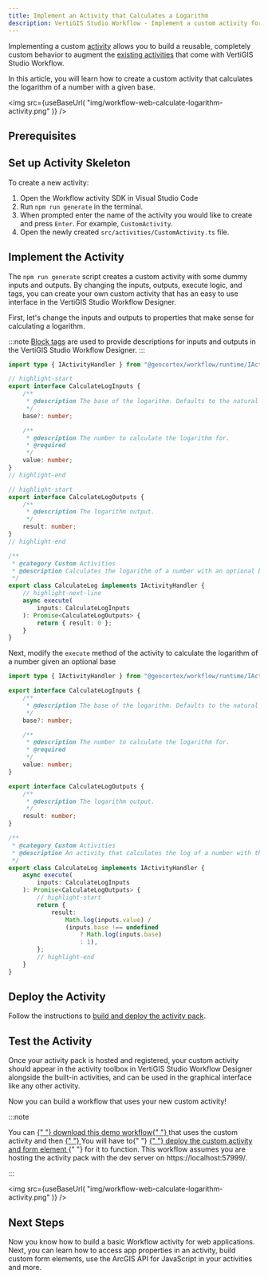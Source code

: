 ```yaml
---
title: Implement an Activity that Calculates a Logarithm
description: VertiGIS Studio Workflow - Implement a custom activity for web applications that calculates the logarithm of a number
---
```



Implementing a custom [activity](key-concepts.mdx#activities) allows you to build a reusable, completely custom behavior to augment the [existing activities](https://docs.vertigisstudio.com/workflow/latest/help/Default.htm#wf5/help/activity-reference.htm%3FTocPath%3DActivities%7CActivity%2520Reference%7C_____0) that come with VertiGIS Studio Workflow.

In this article, you will learn how to create a custom activity that calculates the logarithm of a number with a given base.

<img
    src={useBaseUrl(
        "img/workflow-web-calculate-logarithm-activity.png"
    )}
/>

## Prerequisites

<WebPrereqs />

## Set up Activity Skeleton

To create a new activity:

1. Open the Workflow activity SDK in Visual Studio Code
1. Run `npm run generate` in the terminal.
1. When prompted enter the name of the activity you would like to create and press `Enter`. For example, `CustomActivity`.
1. Open the newly created `src/activities/CustomActivity.ts` file.

## Implement the Activity

The `npm run generate` script creates a custom activity with some dummy inputs and outputs. By changing the inputs, outputs, execute logic, and tags, you can create your own custom activity that has an easy to use interface in the VertiGIS Studio Workflow Designer.

First, let's change the inputs and outputs to properties that make sense for calculating a logarithm.

:::note
[Block tags](sdk-web-activity-block-tags.mdx) are used to provide descriptions for inputs and outputs in the VertiGIS Studio Workflow Designer.
:::

```ts title="src/activities/CustomActivity.ts"
import type { IActivityHandler } from "@geocortex/workflow/runtime/IActivityHandler";

// highlight-start
export interface CalculateLogInputs {
    /**
     * @description The base of the logarithm. Defaults to the natural log.
     */
    base?: number;

    /**
     * @description The number to calculate the logarithm for.
     * @required
     */
    value: number;
}
// highlight-end

// highlight-start
export interface CalculateLogOutputs {
    /**
     * @description The logarithm output.
     */
    result: number;
}
// highlight-end

/**
 * @category Custom Activities
 * @description Calculates the logarithm of a number with an optional base.
 */
export class CalculateLog implements IActivityHandler {
    // highlight-next-line
    async execute(
        inputs: CalculateLogInputs
    ): Promise<CalculateLogOutputs> {
        return { result: 0 };
    }
}
```

Next, modify the `execute` method of the activity to calculate the logarithm of a number given an optional base

```ts title="src/activities/CustomActivity.cs"
import type { IActivityHandler } from "@geocortex/workflow/runtime/IActivityHandler";

export interface CalculateLogInputs {
    /**
     * @description The base of the logarithm. Defaults to the natural log.
     */
    base?: number;

    /**
     * @description The number to calculate the logarithm for.
     * @required
     */
    value: number;
}

export interface CalculateLogOutputs {
    /**
     * @description The logarithm output.
     */
    result: number;
}

/**
 * @category Custom Activities
 * @description An activity that calculates the log of a number with the given base.
 */
export class CalculateLog implements IActivityHandler {
    async execute(
        inputs: CalculateLogInputs
    ): Promise<CalculateLogOutputs> {
        // highlight-start
        return {
            result:
                Math.log(inputs.value) /
                (inputs.base !== undefined
                    ? Math.log(inputs.base)
                    : 1),
        };
        // highlight-end
    }
}
```

## Deploy the Activity

Follow the instructions to [build and deploy the activity pack](sdk-web-overview.mdx#deployment).

## Test the Activity

Once your activity pack is hosted and registered, your custom activity should appear in the activity toolbox in VertiGIS Studio Workflow Designer alongside the built-in activities, and can be used in the graphical interface like any other activity.

Now you can build a workflow that uses your new custom activity!

:::note

<p>
    You can
    <a
        href={useBaseUrl(
            "workflows/web-calculate-logarithm-activity.json"
        )}
        download="calculate-logarithm-workflow.json"
        target="_blank"
    >
        {" "}
        download this demo workflow{" "}
    </a>
    that uses the custom activity and then
    <a
        href="https://docs.vertigisstudio.com/workflow/latest/help/Default.htm#wf5/help/import-export-workflows.htm"
        target="_blank"
    >
        {" "}
    </a>
    You will have to{" "}
    <a
        href={useBaseUrl(
            "docs/workflow/sdk-web-overview#host-the-activity-pack"
        )}
    >
        {" "}
        deploy the custom activity and form element
    </a>{" "}
    for it to function. This workflow assumes you are hosting the
    activity pack with the dev server on https://localhost:57999/.
</p>
:::

<img
    src={useBaseUrl(
        "img/workflow-web-calculate-logarithm-activity.png"
    )}
/>

## Next Steps

Now you know how to build a basic Workflow activity for web applications. Next, you can learn how to access app properties in an activity, build custom form elements, use the ArcGIS API for JavaScript in your activities and more.

<UseCaseContainer>
    <UseCaseCard
        title="Implement a Custom Form Element"
        description="Implement a custom form element for applications like VertiGIS Studio Web"
        link={useBaseUrl(
            "docs/workflow/tutorial-web-implement-star-rating-form-element"
        )}
    />
    <UseCaseCard
        title="Add a Layer to the Map with a Custom Activity"
        description="Access application properties like the map in custom activities for Web Applications"
        link={useBaseUrl(
            "docs/workflow/tutorial-web-add-layer-to-map"
        )}
    />
    <UseCaseCard
        title="Use the ArcGIS API for JavaScript in an activity."
        description="Use the ArcGIS API for JavaScript in an activity or form element"
        link={useBaseUrl(
            "docs/workflow/sdk-web-integrating-the-arcgis-api"
        )}
    />
    <UseCaseCard
        title="Reference other Third Party Libraries"
        description="Reference other third party libraries in your activities and form elements"
        link={useBaseUrl(
            "docs/workflow/sdk-web-reference-third-party-library"
        )}
    />
</UseCaseContainer>
